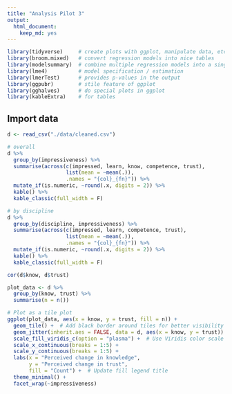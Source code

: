 ```yaml
---
title: "Analysis Pilot 3"
output: 
  html_document: 
    keep_md: yes
---
```


```r
library(tidyverse)     # create plots with ggplot, manipulate data, etc.
library(broom.mixed)   # convert regression models into nice tables
library(modelsummary)  # combine multiple regression models into a single table
library(lme4)          # model specification / estimation 
library(lmerTest)      # provides p-values in the output
library(ggpubr)        # stile feature of ggplot
library(gghalves)      # do special plots in ggplot
library(kableExtra)    # for tables
```

## Import data
```r
d <- read_csv("./data/cleaned.csv")
```

```r
# overall
d %>% 
  group_by(impressiveness) %>% 
  summarise(across(c(impressed, learn, know, competence, trust), 
                   list(mean = ~mean(.)), 
                   .names = "{col}_{fn}")) %>% 
  mutate_if(is.numeric, ~round(.x, digits = 2)) %>% 
  kable() %>% 
  kable_classic(full_width = F)
```

```r
# by discipline
d %>% 
  group_by(discipline, impressiveness) %>% 
  summarise(across(c(impressed, learn, competence, trust), 
                   list(mean = ~mean(.)), 
                   .names = "{col}_{fn}")) %>% 
  mutate_if(is.numeric, ~round(.x, digits = 2)) %>% 
  kable() %>% 
  kable_classic(full_width = F)
```

```r
cor(d$know, d$trust)
```


```r
plot_data <- d %>% 
  group_by(know, trust) %>% 
  summarise(n = n())

# Plot as a tile plot
ggplot(plot_data, aes(x = know, y = trust, fill = n)) +
  geom_tile() +  # Add black border around tiles for better visibility
  geom_jitter(inherit.aes = FALSE, data = d, aes(x = know, y = trust)) +  # Scatter points within each tile
  scale_fill_viridis_c(option = "plasma") +  # Use Viridis color scale (Plasma)
  scale_x_continuous(breaks = 1:5) +
  scale_y_continuous(breaks = 1:5) +
  labs(x = "Perceived change in knowledge", 
       y = "Perceived change in trust", 
       fill = "Count") +  # Update fill legend title
  theme_minimal() +
  facet_wrap(~impressiveness)
```


